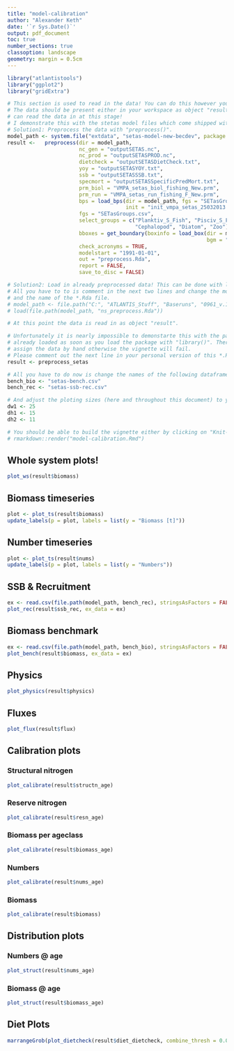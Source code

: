 ```yaml
---
title: "model-calibration"
author: "Alexander Keth"
date: '`r Sys.Date()`'
output: pdf_document
toc: true
number_sections: true
classoption: landscape
geometry: margin = 0.5cm
---
```


```r
library("atlantistools")
library("ggplot2")
library("gridExtra")

# This section is used to read in the data! You can do this however you like.
# The data should be present either in your workspace as object "result" or you
# can read the data in at this stage!
# I demonstrate this with the stetas model files which come shipped with the package!
# Solution1: Preprocess the data with "preprocess()".
model_path <- system.file("extdata", "setas-model-new-becdev", package = "atlantistools")
result <-   preprocess(dir = model_path,
                       nc_gen = "outputSETAS.nc",
                       nc_prod = "outputSETASPROD.nc",
                       dietcheck = "outputSETASDietCheck.txt",
                       yoy = "outputSETASYOY.txt",
                       ssb = "outputSETASSSB.txt",
                       specmort = "outputSETASSpecificPredMort.txt",
                       prm_biol = "VMPA_setas_biol_fishing_New.prm",
                       prm_run = "VMPA_setas_run_fishing_F_New.prm",
                       bps = load_bps(dir = model_path, fgs = "SETasGroups.csv", 
                                      init = "init_vmpa_setas_25032013.nc"),
                       fgs = "SETasGroups.csv",
                       select_groups = c("Planktiv_S_Fish", "Pisciv_S_Fish", 
                                         "Cephalopod", "Diatom", "Zoo"),
                       bboxes = get_boundary(boxinfo = load_box(dir = model_path, 
                                                                bgm = "VMPA_setas.bgm")),
                       check_acronyms = TRUE,
                       modelstart = "1991-01-01",
                       out = "preprocess.Rda",
                       report = FALSE,
                       save_to_disc = FALSE)

# Solution2: Load in already preprocessed data! This can be done with load():
# All you have to to is comment in the next two lines and change the model_path object
# and the name of the *.Rda file.
# model_path <- file.path("C:", "ATLANTIS_Stuff", "Baseruns", "0961_v.11.0.0_ATLANTIS_NS")
# load(file.path(model_path, "ns_preprocess.Rda"))

# At this point the data is read in as object "result".

# Unfortunately it is nearly impossible to demonstarte this with the package itself because the data is 
# already loaded as soon as you load the package with "library()". Therefore I have to 
# assign the data by hand otherwise the vignette will fail.
# Please comment out the next line in your personal version of this *.Rmd file.
result <- preprocess_setas

# All you have to do now is change the names of the following dataframes.
bench_bio <- "setas-bench.csv"
bench_rec <- "setas-ssb-rec.csv"

# And adjust the ploting sizes (here and throughout this document) to your likings.
dw1 <- 25
dh1 <- 15
dh2 <- 11

# You should be able to build the vignette either by clicking on "Knit-PDF" or with
# rmarkdown::render("model-calibration.Rmd")
```

\newpage

## Whole system plots!
```r
plot_ws(result$biomass)
```

\newpage

## Biomass timeseries
```r
plot <- plot_ts(result$biomass)
update_labels(p = plot, labels = list(y = "Biomass [t]"))
```

\newpage

## Number timeseries
```r
plot <- plot_ts(result$nums)
update_labels(p = plot, labels = list(y = "Numbers"))
```

\newpage

## SSB & Recruitment
```r
ex <- read.csv(file.path(model_path, bench_rec), stringsAsFactors = FALSE)
plot_rec(result$ssb_rec, ex_data = ex)
```

\newpage

## Biomass benchmark
```r
ex <- read.csv(file.path(model_path, bench_bio), stringsAsFactors = FALSE)
plot_bench(result$biomass, ex_data = ex)

```

\newpage

## Physics
```r
plot_physics(result$physics)
```

\newpage

## Fluxes
```r
plot_flux(result$flux)
```

\newpage

## Calibration plots
### Structural nitrogen
```r
plot_calibrate(result$structn_age)
```

\newpage

### Reserve nitrogen
```r
plot_calibrate(result$resn_age)
```

\newpage

### Biomass per ageclass
```r
plot_calibrate(result$biomass_age)
```

\newpage

### Numbers
```r
plot_calibrate(result$nums_age)
```


\newpage

### Biomass
```r
plot_calibrate(result$biomass)
```

\newpage

## Distribution plots
### Numbers @ age
```r
plot_struct(result$nums_age)
```

\newpage

### Biomass @ age
```r
plot_struct(result$biomass_age)
```

\newpage

## Diet Plots

```r
marrangeGrob(plot_dietcheck(result$diet_dietcheck, combine_thresh = 0.03), nrow = 1, ncol = 1)
```
